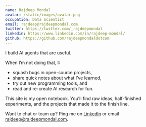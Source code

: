 ```yaml
---
name: Rajdeep Mondal
avatar: /static/images/avatar.png
occupation: Data Scientist
email: rajdeep@rajdeepmondal.com
twitter: https://twitter.com/_rajdeepmondal
linkedin: https://www.linkedin.com/in/rajdeep-mondal/
github: https://github.com/rajdeepmondaldotcom
---
```


I build AI agents that are useful.

When I’m not doing that, I:

- squash bugs in open-source projects,
- share quick notes about what I’ve learned,
- try out new programming tools, and
- read and re-create AI research for fun.

This site is my open notebook. You’ll find raw ideas, half-finished experiments, and the projects that made it to the finish line.

Want to chat or team up? Ping me on [LinkedIn](https://www.linkedin.com/in/rajdeep-mondal/) or email [rajdeep@rajdeepmondal.com](mailto:rajdeep@rajdeepmondal.com).
